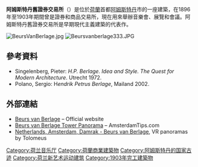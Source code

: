 '''阿姆斯特丹舊證券交易所'''（{{lang-nl|Beurs van Berlage}}）是位於[[荷蘭|荷蘭]]首都[[阿姆斯特丹|阿姆斯特丹]]市的一座建築，在1896年至1903年期間曾是證券和商品交易所，現在用來舉辦音樂會、展覽和會議。阿姆斯特丹舊證券交易所是早期現代主義建築的代表作。

[[Image:BeursVanBerlage.jpg|thumb]]
[[Image:Beursvanberlage333.JPG|thumb]]
== 參考資料 ==
* Singelenberg, Pieter: ''H.P. Berlage. Idea and Style. The Quest for Modern Architecture''. Utrecht 1972.
* Polano, Sergio: H''endrik Petrus Berlage'', Mailand 2002.

== 外部連結 ==
* [http://www.beursvanberlage.nl Beurs van Berlage] – Official website
* [https://web.archive.org/web/20130314151514/http://www.amsterdamtips.com/tips/beurs-van-berlage-tower.php Beurs van Berlage Tower Panorama] – AmsterdamTips.com
* [http://www.arounder.eu/amsterdam/damrak.html Netherlands, Amsterdam, Damrak - Beurs van Berlage], VR panoramas by Tolomeus
{{Commons category|Beurs van Berlage}}
{{coord|52|22|30|N|4|53|47|E|region:NL-NH_type:landmark|display=title}}

[[Category:荷兰音乐厅|Category:荷兰音乐厅]]
[[Category:荷蘭商業建築物|Category:荷蘭商業建築物]]
[[Category:阿姆斯特丹的国家古迹|Category:阿姆斯特丹的国家古迹]]
[[Category:荷兰新艺术运动建筑|Category:荷兰新艺术运动建筑]]
[[Category:1903年完工建築物|Category:1903年完工建築物]]